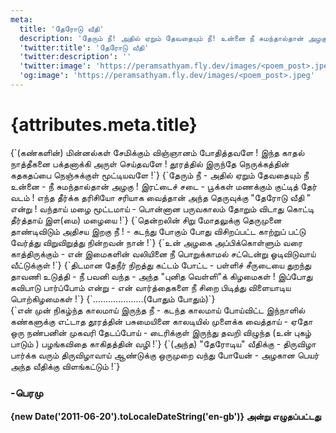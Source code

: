 ```yaml
---
meta:
  title: 'தேரோடு வீதி'
  description: 'தேரும் நீ! அதில் ஏறும் தேவதையும் நீ! உன்னை நீ சுமந்தால்தான் அழகு !'
  'twitter:title': 'தேரோடு வீதி'
  'twitter:description': ''
  'twitter:image': 'https://peramsathyam.fly.dev/images/<poem_post>.jpeg'
  'og:image': 'https://peramsathyam.fly.dev/images/<poem_post>.jpeg'
---
```



<main className="main-content">
  <h1 className="text-[coral] font-bold text-3xl">{attributes.meta.title}</h1>
  <article className="space-y-4 min-w-[29ch] columns-1 sm:columns-2">
    <section className="section-card">
      <PoemSegment>
        {`(கண்களின்)
        மின்னல்கள் சேமிக்கும்
        விஞ்ஞானம் போதித்தவளே !
        இந்த காதல் நாத்தீகனை
        பக்தனாக்கி அருள் செய்தவளே !
        தூரத்தில் இருந்தே
        நெருக்கத்தின் கதகதப்பை
        நெஞ்சுக்குள் மூட்டியவளே !`}
      </PoemSegment>
      <PoemSegment>
        {`தேரும் நீ - அதில்
        ஏறும் தேவதையும் நீ
        உன்னை - நீ
        சுமந்தால்தான் அழகு !
        இரட்டைச் சடை  - பூக்கள்
        மணக்கும் குட்டித்  தேர் வடம் !
        எந்த தீர்க்க தரிசியோ
        சரியாக வைத்தான்
        அந்த தெருவுக்கு
        "தேரோடு வீதி " என்று !
        வந்தாய் மழை
        மூட்டமாய் - பொன்னான
        பருவகாலம் தோறும்
        விடாது கொட்டி தீர்த்தாய்
        இள(மை)  மழையை !`}
      </PoemSegment>
      <PoemSegment>
        {`தென்றலின் சிறு
        மோதலுக்கு
        தெருமுனை
        தாண்டிவிடும் அதிசய
        இறகு நீ ! - கடந்து
        போகும் போது விசிறப்பட்ட
        காற்றுப் பட்டு
        வேர்த்து விறுவிறுத்து
        நின்றவன் நான் !`}
      </PoemSegment>
      <PoemSegment>
        {`உன் அழகை
        அப்பிக்கொள்ளும்  வரை
        காத்திருக்கும் - என்
        இமைகளின் வலியினை
        நீ பொறுக்காமல்
        சட்டென்று ஓடிவிடுவாய்
        வீட்டுக்குள் !`}
      </PoemSegment>
      <PoemSegment>
        {`திடமான தேநீர் நிறத்து
        கட்டம் போட்ட - பள்ளிச்
        சீருடையை துறந்து
        தாவணி உடுத்தி - நீ
        பவனி வந்த - அந்த
        "புனித வெள்ளி"க் கிழமைகள் !
        இப்போது கவிபாடு
        பார்ப்போம் என்று - என்
        வார்த்தைகளை நீ
        சிறை பிடித்து விளையாடிய
        பொற்கிழமைகள் !`}
      </PoemSegment>
      <PoemSegment>{`....................(போதும் போதும்)`}</PoemSegment>
    </section>
    <section className="section-card">
      <PoemSegment>
        {`என் முன் நிகழ்ந்த காலமாய்
        இருந்த நீ - கடந்த காலமாய்
        போய்விட்ட இந்நாளில்
        கண்களுக்கு எட்டாத
        தூரத்தின் பசுமையினை
        காலடியில் முளைக்க
        வைத்தாய் - ஏதோ ஒரு
        நண்பனின் முகவரி
        தேடப்போய் - டைரிக்குள்
        இருந்து தவறி விழுந்த
        (உன் புகழ் பாடும் )
        பழங்கவிதை காகிதத்தின் வழி !`}
      </PoemSegment>
      <PoemSegment>
        {`(அந்த)
        "தேரோடிய" வீதிக்கு - திருவிழா
        பார்க்க வரும் திருவிழாவாய்
        ஆண்டுக்கு ஒருமுறை
        வந்து போயேன் - அழகான
        பெயர் அந்த வீதிக்கு விளங்கட்டும் !`}
      </PoemSegment>
    </section>
  </article>
  <h3>-பெரமு</h3>
  <h4 className="text-[blueviolet]">
    {new Date('2011-06-20').toLocaleDateString('en-gb')} அன்று எழுதப்பட்டது
  </h4>
</main>
